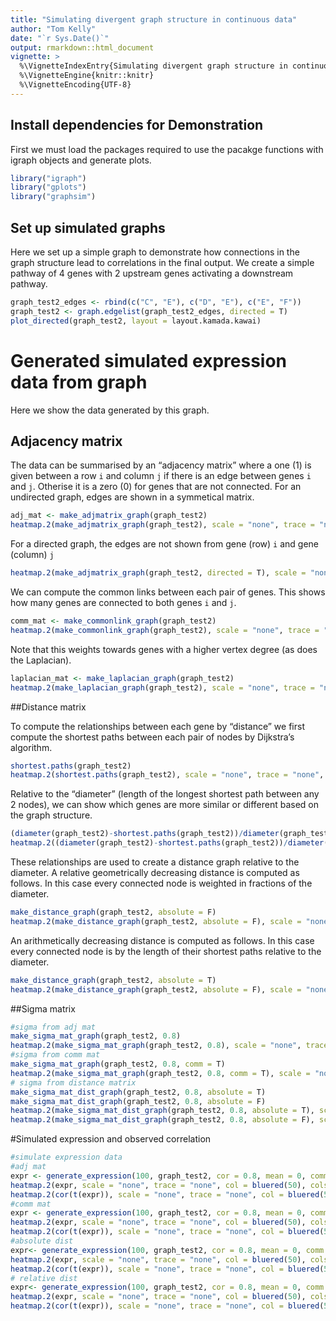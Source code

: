 ```yaml
---
title: "Simulating divergent graph structure in continuous data"
author: "Tom Kelly"
date: "`r Sys.Date()`"
output: rmarkdown::html_document
vignette: >
  %\VignetteIndexEntry{Simulating divergent graph structure in continuous data}
  %\VignetteEngine{knitr::knitr}
  %\VignetteEncoding{UTF-8}
---
```


## Install dependencies for Demonstration

First we must load the packages required to use the pacakge functions with igraph objects and generate plots.

```r
library("igraph")
library("gplots")
library("graphsim")
```

## Set up simulated graphs

Here we set up a simple graph to demonstrate how connections in the graph structure lead to correlations in the final output. We create a simple pathway of 4 genes with 2 upstream genes activating a downstream pathway.


```r
graph_test2_edges <- rbind(c("C", "E"), c("D", "E"), c("E", "F"))
graph_test2 <- graph.edgelist(graph_test2_edges, directed = T)
plot_directed(graph_test2, layout = layout.kamada.kawai)
```

# Generated simulated expression data from graph

Here we show the data generated by this graph.

## Adjacency matrix

The data can be summarised by an "adjacency matrix" where a one (1) is given between a row `i` and column `j` if there is an edge between genes `i` and `j`. Otherise it is a zero (0) for genes that are not connected. For an undirected graph, edges are shown in a symmetical matrix.

```r
adj_mat <- make_adjmatrix_graph(graph_test2)
heatmap.2(make_adjmatrix_graph(graph_test2), scale = "none", trace = "none", col = colorpanel(3, "grey75", "white", "blue"), colsep = 1:4, rowsep = 1:4)
```

For a directed graph, the edges are not shown from gene (row) `i` and gene (column) `j` 

```r
heatmap.2(make_adjmatrix_graph(graph_test2, directed = T), scale = "none", trace = "none", col = colorpanel(3, "grey75", "white", "blue"), colsep = 1:4, rowsep = 1:4)
```

We can compute the common links between each pair of genes. This shows how many genes are connected to both genes `i` and `j`.

```r
comm_mat <- make_commonlink_graph(graph_test2)
heatmap.2(make_commonlink_graph(graph_test2), scale = "none", trace = "none", col = bluered(50), colsep = 1:4, rowsep = 1:4)
```

Note that this weights towards genes with a higher vertex degree (as does the Laplacian).

```r
laplacian_mat <- make_laplacian_graph(graph_test2)
heatmap.2(make_laplacian_graph(graph_test2), scale = "none", trace = "none", col = bluered(50), colsep = 1:4, rowsep = 1:4)
```

##Distance matrix

To compute the relationships between each gene by "distance" we first compute the shortest paths between each pair of nodes by Dijkstra's algorithm. 

```r
shortest.paths(graph_test2)
heatmap.2(shortest.paths(graph_test2), scale = "none", trace = "none", col = bluered(50), colsep = 1:4, rowsep = 1:4)
```
Relative to the "diameter" (length of the longest shortest path between any 2 nodes), we can show which genes are more similar or different based on the graph structure.

```r
(diameter(graph_test2)-shortest.paths(graph_test2))/diameter(graph_test2)
heatmap.2((diameter(graph_test2)-shortest.paths(graph_test2))/diameter(graph_test2), scale = "none", trace = "none", col = bluered(50), colsep = 1:4, rowsep = 1:4)
```

These relationships are used to create a distance graph relative to the diameter. A relative geometrically decreasing distance is computed as follows. In this case every connected node is weighted in fractions of the diameter.

```r
make_distance_graph(graph_test2, absolute = F)
heatmap.2(make_distance_graph(graph_test2, absolute = F), scale = "none", trace = "none", col = bluered(50), colsep = 1:4, rowsep = 1:4)
```

An arithmetically decreasing distance is computed as follows. In this case every connected node is by the length of their shortest paths relative to the diameter.


```r
make_distance_graph(graph_test2, absolute = T)
heatmap.2(make_distance_graph(graph_test2, absolute = F), scale = "none", trace = "none", col = bluered(50), colsep = 1:4, rowsep = 1:4)
```

##Sigma matrix

```r
#sigma from adj mat
make_sigma_mat_graph(graph_test2, 0.8)
heatmap.2(make_sigma_mat_graph(graph_test2, 0.8), scale = "none", trace = "none", col = bluered(50), colsep = 1:4, rowsep = 1:4)
#sigma from comm mat
make_sigma_mat_graph(graph_test2, 0.8, comm = T)
heatmap.2(make_sigma_mat_graph(graph_test2, 0.8, comm = T), scale = "none", trace = "none", col = bluered(50), colsep = 1:4, rowsep = 1:4)
# sigma from distance matrix
make_sigma_mat_dist_graph(graph_test2, 0.8, absolute = T)
make_sigma_mat_dist_graph(graph_test2, 0.8, absolute = F)
heatmap.2(make_sigma_mat_dist_graph(graph_test2, 0.8, absolute = T), scale = "none", trace = "none", col = bluered(50), colsep = 1:4, rowsep = 1:4)
heatmap.2(make_sigma_mat_dist_graph(graph_test2, 0.8, absolute = F), scale = "none", trace = "none", col = bluered(50), colsep = 1:4, rowsep = 1:4)
```

#Simulated expression and observed correlation

```r
#simulate expression data
#adj mat
expr <- generate_expression(100, graph_test2, cor = 0.8, mean = 0, comm =F) # unable to generate from adj mat ## fixed with positive definite correction
heatmap.2(expr, scale = "none", trace = "none", col = bluered(50), colsep = 1:4, rowsep = 1:4)
heatmap.2(cor(t(expr)), scale = "none", trace = "none", col = bluered(50), colsep = 1:4, rowsep = 1:4)
#comm mat
expr <- generate_expression(100, graph_test2, cor = 0.8, mean = 0, comm =T) #expression from comm mat
heatmap.2(expr, scale = "none", trace = "none", col = bluered(50), colsep = 1:4, rowsep = 1:4)
heatmap.2(cor(t(expr)), scale = "none", trace = "none", col = bluered(50), colsep = 1:4, rowsep = 1:4)
#absolute dist
expr<- generate_expression(100, graph_test2, cor = 0.8, mean = 0, comm = F, dist = T, absolute = T) # unable to generate from adj mat ## fixed PD
heatmap.2(expr, scale = "none", trace = "none", col = bluered(50), colsep = 1:4, rowsep = 1:4)
heatmap.2(cor(t(expr)), scale = "none", trace = "none", col = bluered(50), colsep = 1:4, rowsep = 1:4)
# relative dist
expr<- generate_expression(100, graph_test2, cor = 0.8, mean = 0, comm = F, dist = T, absolute = F)
heatmap.2(expr, scale = "none", trace = "none", col = bluered(50), colsep = 1:4, rowsep = 1:4)
heatmap.2(cor(t(expr)), scale = "none", trace = "none", col = bluered(50), colsep = 1:4, rowsep = 1:4)
```
